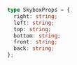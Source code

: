 ```ts
type SkyboxProps = {
  right: string;
  left: string;
  top: string;
  bottom: string;
  front: string;
  back: string;
};
```
